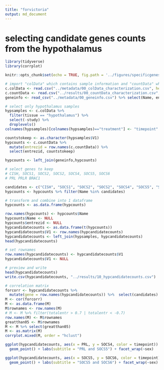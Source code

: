 ```yaml
---
title: "forvictoria"
output: md_document
---
```


# selecting candidate genes counts from the hypothalamus

```r
library(tidyverse)
library(corrplot)

knitr::opts_chunk$set(echo = TRUE, fig.path = '../figures/specificgenes/')
```

```r
# import "colData" which contains sample information and "countData" which contains read counts
c.colData <- read.csv("../metadata/00_colData_characterization.csv", header = T, row.names = 1)
c.countData <- read.csv("../results/00_countData_characterization.csv", header = T, row.names = 1)
geneinfo <- read_csv("../metadata/00_geneinfo.csv") %>% select(Name, entrezid)

# select only hypothalamus samples
hypsamples <- c.colData %>% 
  filter(tissue == "hypothalamus") %>%
  select(-study) %>%
  droplevels()
colnames(hypsamples)[colnames(hypsamples)=="treatment"] <- "timepoint"

countstokeep <- as.character(hypsamples$V1)
hypcounts <- c.countData %>% 
  mutate(entrezid = row.names(c.countData)) %>% 
  select(entrezid, countstokeep)

hypcounts <- left_join(geneinfo,hypcounts)

# select genes to keep 
# CISH, SOCS1, SOCS2, SOCS2, SOCS4, SOCS5, SOCS6
# PRL PRLR BRAC1

candidates <- c("CISH", "SOCS1", "SOCS2", "SOCS2", "SOCS4", "SOCS5", "SOCS6", "PRL", "PRLR")
hypcounts <- hypcounts %>% filter(Name %in% candidates)

# transform and combine into 1 dataframe
hypcounts <- as.data.frame(hypcounts)

row.names(hypcounts) <- hypcounts$Name
hypcounts$Name <- NULL
hypcounts$entrezid <- NULL
hypcandidatecounts <- as.data.frame(t(hypcounts))
hypcandidatecounts$V1 <- row.names(hypcandidatecounts)
hypcandidatecounts <- left_join(hypsamples, hypcandidatecounts)
head(hypcandidatecounts)

# set rownames
row.names(hypcandidatecounts) <- hypcandidatecounts$V1
hypcandidatecounts$V1 <- NULL

# preview and write
head(hypcandidatecounts)
write.csv(hypcandidatecounts, "../results/10_hypcandidatecounts.csv")

# correlation matrix
forcorr <- hypcandidatecounts %>% 
  mutate(gene = row.names(hypcandidatecounts)) %>%  select(candidates)
M <- cor(forcorr)
M <- as.data.frame(M)
M$rownames <- row.names(M)
# M <- M %>% filter(totalentr > 0.7 | totalentr < -0.7)
row.names(M) <- M$rownames
greatthan05 <- M$rownames
M <- M %>% select(greatthan05)
M <- as.matrix(M)
corrplot.mixed(M, order = "hclust")

ggplot(hypcandidatecounts, aes(x = PRL, y = SOCS4, color = timepoint)) + 
  geom_point() + labs(subtitle = "PRL and SOCS5") + facet_wrap(~sex)

ggplot(hypcandidatecounts, aes(x = SOCS5, y = SOCS6, color = timepoint)) + 
  geom_point() + labs(subtitle = "SOCS5 and SOCS6") + facet_wrap(~sex)
```

